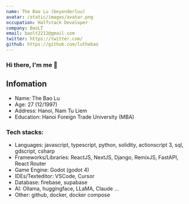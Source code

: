 ```yaml
---
name: The Bao Lu (beyonderluu)
avatar: /static/images/avatar.png
occupation: Halfstack Developer
company: BaoLT
email: baolt2212@gmail.com
twitter: https://twitter.com/
github: https://github.com/luthebao
---
```


### Hi there, I'm me 👋

## Infomation

- Name: The Bao Lu
- Age: 27 (12/1997)
- Address: Hanoi, Nam Tu Liem
- Education: Hanoi Foreign Trade University (MBA)

### Tech stacks:

- Languages: javascript, typescript, python, solidity, actionscript 3, sql, gdscript, csharp
- Frameworks/Libraries: ReactJS, NextJS, Django, RemixJS, FastAPI, React Router
- Game Engine: Godot (godot 4)
- IDEs/Texteditor: VSCode, Cursor
- Database: firebase, supabase
- AI: Ollama, huggingface, LLaMA, Claude ...
- Other: github, docker, docker compose
